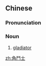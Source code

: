 {{also|角斗士}}
==Chinese==
{{zh-forms|s=角斗士|type=21}}
{{wikipedia|lang=zh}}

===Pronunciation===
{{zh-pron
|m=jiǎodòu shì
|cat=n
}}

===Noun===
{{zh-noun}}

# [[gladiator]]

[[zh:角鬥士]]